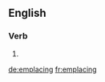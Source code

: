 ==English==

===Verb===
{{head|en|present participle}}

# {{present participle of|emplace|lang=en|nocat=1}}

[[de:emplacing]]
[[fr:emplacing]]